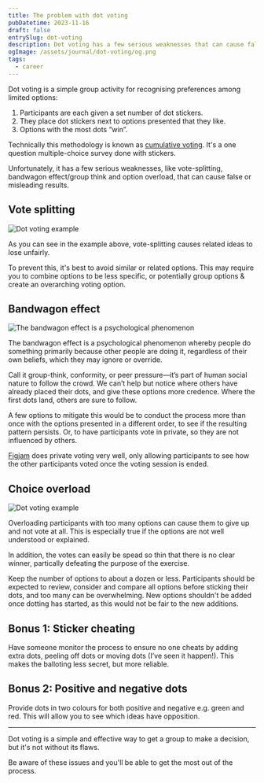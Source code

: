 ```yaml
---
title: The problem with dot voting
pubDatetime: 2023-11-16
draft: false
entrySlug: dot-voting
description: Dot voting has a few serious weaknesses that can cause false or misleading results.
ogImage: /assets/journal/dot-voting/og.png
tags:
  - career
---
```



Dot voting is a simple group activity for recognising preferences among limited options:

1. Participants are each given a set number of dot stickers.
2. They place dot stickers next to options presented that they like.
3. Options with the most dots “win”.

Technically this methodology is known as [cumulative voting](http://en.wikipedia.org/wiki/Cumulative_voting). It's a one question multiple-choice survey done with stickers.

Unfortunately, it has a few serious weaknesses, like vote-splitting, bandwagon effect/group think and option overload, that can cause false or misleading results.

## Vote splitting

<Image src={voteSplit} alt='Dot voting example' />

As you can see in the example above, vote-splitting causes related ideas to lose unfairly.

To prevent this, it's best to avoid similar or related options. This may require you to combine options to be less specific, or potentially group options & create an overarching voting option.

## Bandwagon effect

<Image
	src={groupThink}
	alt='The bandwagon effect is a psychological phenomenon'
	className='w-full'
/>

The bandwagon effect is a psychological phenomenon whereby people do something primarily because other people are doing it, regardless of their own beliefs, which they may ignore or override.

Call it group-think, conformity, or peer pressure—it’s part of human social nature to follow the crowd. We can’t help but notice where others have already placed their dots, and give these options more credence. Where the first dots land, others are sure to follow.

A few options to mitigate this would be to conduct the process more than once with the options presented in a different order, to see if the resulting pattern persists. Or, to have participants vote in private, so they are not influenced by others.

[Figjam](https://help.figma.com/hc/en-us/articles/9359912208663-Run-voting-sessions-in-FigJam) does private voting very well, only allowing participants to see how the other participants voted once the voting session is ended.

## Choice overload

<Image src={choiceOverload} alt='Dot voting example' />

Overloading participants with too many options can cause them to give up and not vote at all. This is especially true if the options are not well understood or explained.

In addition, the votes can easily be spead so thin that there is no clear winner, partically defeating the purpose of the exercise.

Keep the number of options to about a dozen or less. Participants should be expected to review, consider and compare all options before sticking their dots, and too many can be overwhelming.
New options shouldn't be added once dotting has started, as this would not be fair to the new additions.

## Bonus 1: Sticker cheating

Have someone monitor the process to ensure no one cheats by adding extra dots, peeling off dots or moving dots (I’ve seen it happen!). This makes the balloting less secret, but more reliable.

## Bonus 2: Positive and negative dots

Provide dots in two colours for both positive and negative e.g. green and red. This will allow you to see which ideas have opposition.

---

Dot voting is a simple and effective way to get a group to make a decision, but it's not without its flaws.

Be aware of these issues and you'll be able to get the most out of the process.
